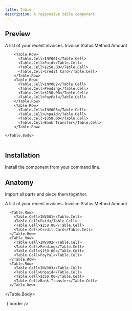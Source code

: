 ```yaml
---
title: Table
description: A responsive table component.
---
```



## Preview

<Preview>
  <Table>
    <Table.Caption>A list of your recent invoices.</Table.Caption>
    <Table.Header>
      <Table.Row>
        <Table.Head>Invoice</Table.Head>
        <Table.Head>Status</Table.Head>
        <Table.Head>Method</Table.Head>
        <Table.Head>Amount</Table.Head>
      </Table.Row>
    </Table.Header>
    <Table.Body>
      
        <Table.Row>
          <Table.Cell>INV001</Table.Cell>
          <Table.Cell>Paid</Table.Cell>
          <Table.Cell>$250.00</Table.Cell>
          <Table.Cell>Credit Card</Table.Cell>
        </Table.Row>
        <Table.Row>
          <Table.Cell>INV002</Table.Cell>
          <Table.Cell>Pending</Table.Cell>
          <Table.Cell>$150.00</Table.Cell>
          <Table.Cell>PayPal</Table.Cell>
        </Table.Row>
        <Table.Row>
          <Table.Cell>INV003</Table.Cell>
          <Table.Cell>Unpaid</Table.Cell>
          <Table.Cell>$350.00</Table.Cell>
          <Table.Cell>Bank Transfer</Table.Cell>
        </Table.Row>
      
    </Table.Body>
  </Table>
</Preview>


## Installation

Install the component from your command line.

<LiveProvider>
    <LiveEditor code={`npm install @odpf/apsara`} border/>
</LiveProvider>


## Anatomy
Import all parts and piece them together.

<LiveProvider>
    <LiveEditor code={`

<Table>
  <Table.Caption>A list of your recent invoices.</Table.Caption>
  <Table.Header>
    <Table.Row>
      <Table.Head>Invoice</Table.Head>
      <Table.Head>Status</Table.Head>
      <Table.Head>Method</Table.Head>
      <Table.Head>Amount</Table.Head>
    </Table.Row>
  </Table.Header>
  <Table.Body>
    
      <Table.Row>
        <Table.Cell>INV001</Table.Cell>
        <Table.Cell>Paid</Table.Cell>
        <Table.Cell>$250.00</Table.Cell>
        <Table.Cell>Credit Card</Table.Cell>
      </Table.Row>
      <Table.Row>
        <Table.Cell>INV002</Table.Cell>
        <Table.Cell>Pending</Table.Cell>
        <Table.Cell>$150.00</Table.Cell>
        <Table.Cell>PayPal</Table.Cell>
      </Table.Row>
      <Table.Row>
        <Table.Cell>INV003</Table.Cell>
        <Table.Cell>Unpaid</Table.Cell>
        <Table.Cell>$350.00</Table.Cell>
        <Table.Cell>Bank Transfer</Table.Cell>
      </Table.Row>
    
  </Table.Body>
</Table>
`} border />
</LiveProvider>
